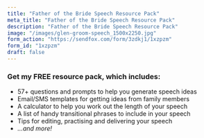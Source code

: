 ```yaml
---
title: "Father of the Bride Speech Resource Pack"
meta_title: "Father of the Bride Speech Resource Pack"
description: "Father of the Bride Speech Resource Pack"
image: "/images/glen-groom-speech_1500x2250.jpg"
form_action: "https://sendfox.com/form/3zdkj1/1xzpzm"
form_id: "1xzpzm"
draft: false
---
```

### Get my FREE resource pack, which includes:

- 57+ questions and prompts to help you generate speech ideas
- Email/SMS templates for getting ideas from family members
- A calculator to help you work out the length of your speech
- A list of handy transitional phrases to include in your speech
- Tips for editing, practising and delivering your speech
- *...and more!*
